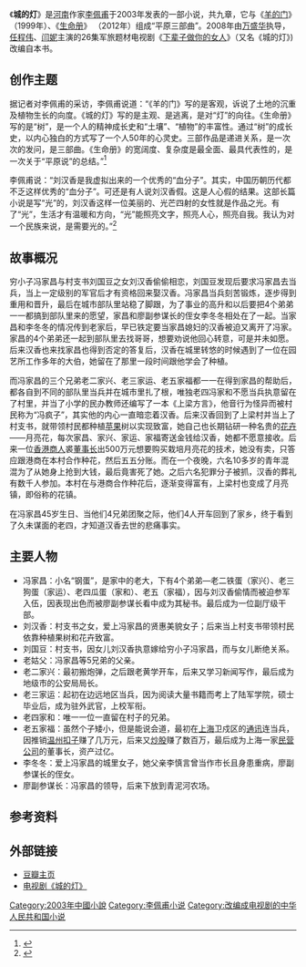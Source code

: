 {{Infobox Book 
  | name           = 城的灯
  | image          = [[File:chengdedeng.jpg|200px]]
  | author         = [[李佩甫|李佩甫]]
  | country        = 中華人民共和國
  | language       = [[中文|中文]]
  | cover_artist   = 
  | series         = 
  | genre          = [[现实主义|现实主义]]小說
  | publisher      = [[长江文艺出版社|长江文艺出版社]]
  | release_date   = 2003年3月
  | media_type     = 
  | pages          = 417
  | isbn           = 9787535424778
  | preceded_by    = 
  | followed_by    = 
}}
《'''城的灯'''》是[[河南|河南]]作家[[李佩甫|李佩甫]]于2003年发表的一部小说，共九章，它与《[[羊的门|羊的门]]》 （1999年）、《[[生命册|生命册]]》 （2012年）组成“平原三部曲”。2008年由[[万盛华|万盛华]]执导，[[任程伟|任程伟]]、[[闫妮|闫妮]]主演的26集军旅题材电视剧《[[下辈子做你的女人|下辈子做你的女人]]》（又名《城的灯》)改编自本书。

== 创作主题 ==
据记者对李佩甫的采访，李佩甫说道：“《羊的门》写的是客观，诉说了土地的沉重及植物生长的向度。《城的灯》写的是主观、是逃离，是对“灯”的向往。《生命册》写的是“树”，是一个人的精神成长史和“土壤”、“植物”的丰富性。通过“树”的成长史，以内心独白的方式写了一个人50年的心灵史。三部作品是递进关系，是一次次的发问，是三部曲。《生命册》的宽阔度、复杂度是最全面、最具代表性的，是一次关于“平原说”的总结。”<ref>{{cite web |url=http://www.haokoo.com/book/8995569.html |language= |title=第九届茅盾文学奖获奖作品授奖 《生命册》《黄雀记》 |publisher=作家出版社 |date=2015年9月29日 |accessdate= |archive-url=https://web.archive.org/web/20160623173308/http://www.haokoo.com/book/8995569.html |archive-date=2016-06-23 |dead-url=yes }}</ref>

李佩甫说：“刘汉香是我虚拟出来的一个优秀的“血分子”。其实，中国历朝历代都不乏这样优秀的“血分子”。可还是有人说刘汉香假。这是人心假的结果。这部长篇小说是写“光”的，刘汉香这样一位美丽的、光芒四射的女性就是作品之光。有了“光”，生活才有温暖和方向，“光”能照亮文字，照亮人心，照亮自我。我认为对一个民族来说，是需要光的。”<ref >{{cite web |url=http://news.hexun.com/2016-09-04/185859701.html |language= |title=李佩甫：生命册 |publisher=青年报 |date=2016-09-04 |accessdate= |archive-url=https://web.archive.org/web/20170305020100/http://news.hexun.com/2016-09-04/185859701.html |archive-date=2017-03-05 |dead-url=yes }}</ref>

== 故事概况 ==
穷小子冯家昌与村支书刘国豆之女刘汉香偷偷相恋，刘国豆发现后要求冯家昌去当兵，当上一定级别的军官后才有资格回来娶汉香。冯家昌当兵刻苦锻炼，逐步得到重用和晋升，最后在城市部队里站稳了脚跟，为了事业的高升和以后要把4个弟弟一一都搞到部队里来的愿望，家昌和廖副参谋长的侄女李冬冬相处在了一起。当家昌和李冬冬的情况传到老家后，早已铁定要当家昌媳妇的汉香被迫又离开了冯家。家昌的4个弟弟还一起到部队里去找哥哥，想要劝说他回心转意，可是并未如愿。后来汉香也来找家昌也得到否定的答复后，汉香在城里转悠的时候遇到了一位在园艺所工作多年的大伯，她留在了那里一段时间跟他学会了种植。

而冯家昌的三个兄弟老二家兴、老三家运、老五家福都一一在得到家昌的帮助后，都各自到不同的部队里当兵并在城市里扎了根，唯独老四冯家和不愿当兵执意留在了村里，并当了小学的民办教师还编写了一本《上梁方言》，他音行为怪异而被村民称为“冯疯子”，其实他的内心一直暗恋着汉香。后来汉香回到了上梁村并当上了村支书，就带领村民都种植[[苹果|苹果]]树以实现致富，她自己也长期钻研一种名贵的[[花卉|花卉]]——月亮花，每次家昌、家兴、家运、家福寄送金钱给汉香，她都不愿意接收。后来一位[[香港|香港]][[商人|商人]]裘[[董事长|董事长]]出500万元想要购买栽培月亮花的技术，她没有卖，只答应跟港商在本村合作种花，然后五五分账。而在一个夜晚，六名10多岁的青年混混为了从她身上抢到大钱，最后竟害死了她。之后六名犯罪分子被抓，汉香的葬礼有数千人参加。本村在与港商合作种花后，逐渐变得富有，上梁村也变成了月亮镇，即俗称的花镇。

在冯家昌45岁生日、当他们4兄弟团聚之际，他们4人开车回到了家乡，终于看到了久未谋面的老四，才知道汉香去世的悲痛事实。

== 主要人物 ==
*冯家昌：小名“钢蛋”，是家中的老大，下有4个弟弟—老二铁蛋（家兴）、老三狗蛋（家运）、老四瓜蛋（家和）、老五（家福），因与刘汉香偷情而被迫参军入伍，因表现出色而被廖副参谋长看中成为其秘书。最后成为一位副厅级干部。
*刘汉香：村支书之女，爱上冯家昌的贤惠美貌女子；后来当上村支书带领村民依靠种植果树和花卉致富。
*刘国豆：村支书，因女儿刘汉香执意嫁给穷小子冯家昌，而与女儿断绝关系。
*老姑父：冯家昌等5兄弟的父亲。
*老二家兴：最初搬炮弹，之后跟老黄学开车，后来又学习新闻写作，最后成为地级市的公安局局长。
*老三家运：起初在边远地区当兵，因为阅读大量书籍而考上了陆军学院，硕士毕业后，成为驻外武官，上校军衔。
*老四家和：唯一一位一直留在村子的兄弟。
*老五家福：虽然个子矮小，但是能说会道，最初在[[上海|上海]]卫戍区的[[通讯|通讯]]连当兵，因推销[[温州|温州]][[扣子|扣子]]赚了几万元，后来又[[股票|炒股]]赚了数百万，最后成为上海一家[[民营公司|民营公司]]的董事长，资产过亿。
*李冬冬：爱上冯家昌的城里女子，她父亲李慎言曾当作市长且身患重病，廖副参谋长的侄女。
*廖副参谋长：冯家昌的领导，后来下放到青泥河农场。

== 参考资料 ==
{{reflist}}

== 外部链接 ==
*[https://book.douban.com/subject/1002400/ 豆瓣主页] {{Wayback|url=https://book.douban.com/subject/1002400/ |date=20200712132249 }}
*[http://www.360kan.com/tv/PLFqbqfdfGLuMX.html 电视剧《城的灯》] {{Wayback|url=http://www.360kan.com/tv/PLFqbqfdfGLuMX.html |date=20200712132253 }}

{{DEFAULTSORT:}}
[[Category:2003年中國小說|Category:2003年中國小說]]
[[Category:李佩甫小说|Category:李佩甫小说]]
[[Category:改编成电视剧的中华人民共和国小说|Category:改编成电视剧的中华人民共和国小说]]